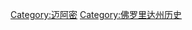 {{Commonscat|History of Miami, Florida}}
[[Category:迈阿密|Category:迈阿密]]
[[Category:佛罗里达州历史|Category:佛罗里达州历史]]
